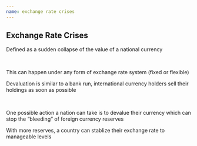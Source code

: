 ```yaml
---
name: exchange rate crises
---
```


## Exchange Rate Crises

[Defined as]{.hp} a [sudden collapse of the value of a national currency]{.h}

<br>

::: {.fragment}
This can happen under any form of exchange rate system (fixed or flexible)

Devaluation is similar to a [bank run]{.hp}, international currency holders sell their holdings [as soon as possible]{.h}
:::

<br>

::: {.fragment}
One possible action a nation can take is to devalue their currency which can stop the "bleeding" of foreign currency reserves

With more reserves, a country can stablize their exchange rate to manageable levels
:::

<!---

## Exchange Rate Crises

[What happens to the local economy?]{.hp .align-center}

::: {.incremental}
- Equivalent to available currency demand dropping significantly
- Suddenly foreign debt obligation payments are difficult to meet 
    - Potential knock-on [bank crises]{.hp}
- Imported goods become expensive for local economy
- Industries reliant on foreign credit suddenly see loss of liquidity, resulting in market price falls (e.g. housing market collapse)
:::

--->